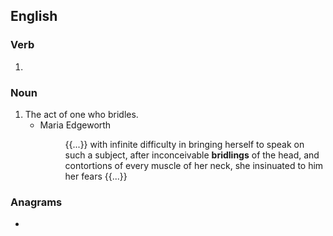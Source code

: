 ==English==

===Verb===
{{head|en|present participle}}

# {{present participle of|bridle|lang=en|nocat=1}}

===Noun===
{{en-noun}}

# The act of one who bridles.
#* Maria Edgeworth
#*: {{...}} with infinite difficulty in bringing herself to speak on such a subject, after inconceivable '''bridlings''' of the head, and contortions of every muscle of her neck, she insinuated to him her fears {{...}}

===Anagrams===
* {{anagrams|en|a=bdgiilnr|birdling}}